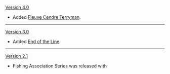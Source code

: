 {{Change History/Header}}
[[Version 4.0]]
* Added [[Fleuve Cendre Ferryman]].
----
[[Version 3.0]]
* Added [[End of the Line]].
----
[[Version 2.1]]
* Fishing Association Series was released with {{LL|"The Catch"|.}}